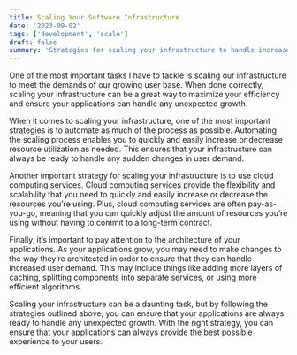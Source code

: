 ```yaml
---
title: Scaling Your Software Infrastructure
date: '2023-09-02'
tags: ['development', 'scale']
draft: false
summary: 'Strategies for scaling your infrastructure to handle increased user demand and growth'
---
```


One of the most important tasks I have to tackle is scaling our infrastructure to meet the demands of our growing user base. When done correctly, scaling your infrastructure can be a great way to maximize your efficiency and ensure your applications can handle any unexpected growth.

When it comes to scaling your infrastructure, one of the most important strategies is to automate as much of the process as possible. Automating the scaling process enables you to quickly and easily increase or decrease resource utilization as needed. This ensures that your infrastructure can always be ready to handle any sudden changes in user demand.

Another important strategy for scaling your infrastructure is to use cloud computing services. Cloud computing services provide the flexibility and scalability that you need to quickly and easily increase or decrease the resources you’re using. Plus, cloud computing services are often pay-as-you-go, meaning that you can quickly adjust the amount of resources you’re using without having to commit to a long-term contract.

Finally, it’s important to pay attention to the architecture of your applications. As your applications grow, you may need to make changes to the way they’re architected in order to ensure that they can handle increased user demand. This may include things like adding more layers of caching, splitting components into separate services, or using more efficient algorithms.

Scaling your infrastructure can be a daunting task, but by following the strategies outlined above, you can ensure that your applications are always ready to handle any unexpected growth. With the right strategy, you can ensure that your applications can always provide the best possible experience to your users.